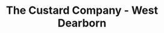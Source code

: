 ---
title: The Custard Company - West Dearborn
image: ../images/the-custard-company.jpg
featured: false
tags:
    - ice cream
    - custard
description: Frozen Custard Shop, Delivery via DoorDash and UberEats, freeze dried ice cream available for shipping!
link: http://www.thecustardco.com/
instagram: https://www.instagram.com/thecustardco
facebook: http://facebook.com/thecustardcomp
phone: tel:313-274-1750
apple: https://maps.apple.com/place?place-id=I727793F9753E205&address=2801+Monroe+St%2C+Dearborn%2C+MI++48124%2C+United+States&coordinate=42.2921277%2C-83.2501137&name=The+Custard+Company&_provider=9902
google: https://maps.app.goo.gl/zoh2y7pyBDCfNWBD6
hours:
    sunday: 1pm - 10pm
    monday: 1pm - 10pm
    tuesday: 1pm - 10pm
    wednesday: 1pm - 10pm
    thursday: 1pm - 10pm
    friday: 1pm - 11pm
    saturday: 1pm - 11pm
---